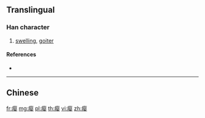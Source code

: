 {{character info/new}}
{{also|癭}}
==Translingual==

===Han character===
{{Han char|rn=104|rad=疒|as=11|sn=16|four=|canj=KBOV}}

# [[swelling]], [[goiter]]

====References====
* {{Han ref|kx=0780.091|hdz=42693.100|uh=763F|ud=30271}}

----

==Chinese==
{{zh-see|癭}}

[[fr:瘿]]
[[mg:瘿]]
[[pl:瘿]]
[[th:瘿]]
[[vi:瘿]]
[[zh:瘿]]